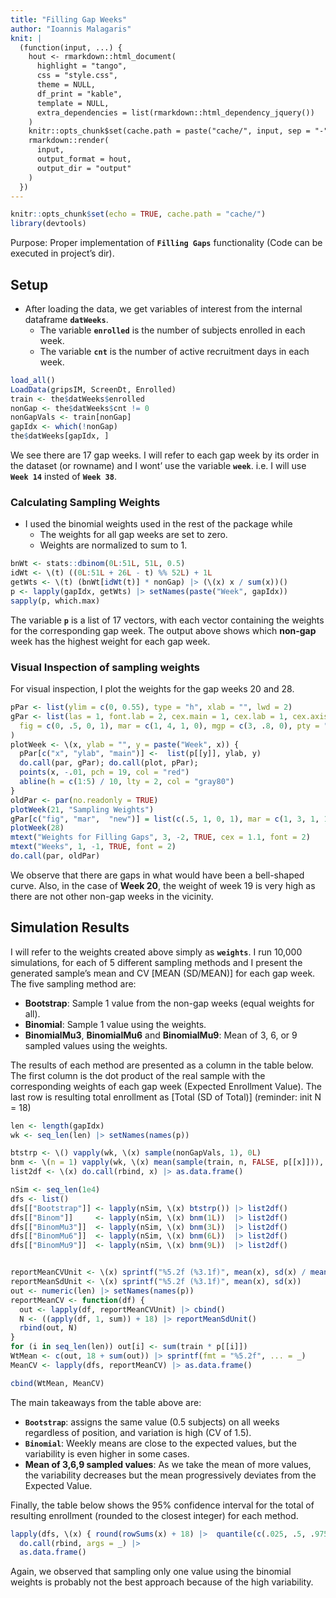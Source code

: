 ```yaml
---
title: "Filling Gap Weeks"
author: "Ioannis Malagaris"
knit: |
  (function(input, ...) {
    hout <- rmarkdown::html_document(
      highlight = "tango",
      css = "style.css",
      theme = NULL,
      df_print = "kable",
      template = NULL,
      extra_dependencies = list(rmarkdown::html_dependency_jquery())
    )
    knitr::opts_chunk$set(cache.path = paste("cache/", input, sep = "-"))
    rmarkdown::render(
      input,
      output_format = hout,
      output_dir = "output"
    )
  })
---
```


```r
knitr::opts_chunk$set(echo = TRUE, cache.path = "cache/")
library(devtools)
```



Purpose: Proper implementation of **`Filling Gaps`** functionality (Code can be
executed in project's dir).

## Setup

- After loading the data, we get variables of interest from the internal 
dataframe **`datWeeks`**.
  - The variable **`enrolled`** is the number of subjects enrolled in each week.
  - The variable **`cnt`** is the number of active recruitment days in each week.

```r
load_all()
LoadData(gripsIM, ScreenDt, Enrolled)
train <- the$datWeeks$enrolled
nonGap <- the$datWeeks$cnt != 0
nonGapVals <- train[nonGap]
gapIdx <- which(!nonGap)
the$datWeeks[gapIdx, ]
```

We see there are 17 gap weeks. I will refer to each gap week by its order in the
dataset (or rowname) and I wont' use the variable **`week`**. i.e. I will use
 **`Week 14`** insted of **`Week 38`**.

### Calculating Sampling Weights
- I used the binomial weights used in the rest of the package while
  - The weights for all gap weeks are set to zero.
  - Weights are normalized to sum to 1.


```r
bnWt <- stats::dbinom(0L:51L, 51L, 0.5)
idWt <- \(t) ((0L:51L + 26L - t) %% 52L) + 1L
getWts <- \(t) (bnWt[idWt(t)] * nonGap) |> (\(x) x / sum(x))()
p <- lapply(gapIdx, getWts) |> setNames(paste("Week", gapIdx))
sapply(p, which.max)
```

The variable **`p`** is a list of 17 vectors, with each vector containing the
weights for the corresponding gap week. The output above shows which **non-gap** 
week has the highest weight for each gap week.  

### Visual Inspection of sampling weights
For visual inspection, I plot the weights for the gap weeks 20 and 28. 

```r
pPar <- list(ylim = c(0, 0.55), type = "h", xlab = "", lwd = 2)
gPar <- list(las = 1, font.lab = 2, cex.main = 1, cex.lab = 1, cex.axis = 1,
  fig = c(0, .5, 0, 1), mar = c(1, 4, 1, 0), mgp = c(3, .8, 0), pty = "s"
)
plotWeek <- \(x, ylab = "", y = paste("Week", x)) {
  pPar[c("x", "ylab", "main")] <-  list(p[[y]], ylab, y)
  do.call(par, gPar); do.call(plot, pPar);
  points(x, -.01, pch = 19, col = "red")
  abline(h = c(1:5) / 10, lty = 2, col = "gray80")
}
oldPar <- par(no.readonly = TRUE)
plotWeek(21, "Sampling Weights")
gPar[c("fig", "mar",  "new")] = list(c(.5, 1, 0, 1), mar = c(1, 3, 1, 1), TRUE)
plotWeek(28)
mtext("Weights for Filling Gaps", 3, -2, TRUE, cex = 1.1, font = 2)
mtext("Weeks", 1, -1, TRUE, font = 2)
do.call(par, oldPar)
```

We observe that there are gaps in what would have been a bell-shaped curve. Also,
in the case of **Week 20**, the weight of week 19 is very high as there are not 
other non-gap weeks in the vicinity.

\pagebreak

## Simulation Results
I will refer to the weights created above simply as **`weights`**. I run 10,000 
simulations, for each of 5 different sampling methods and I present the generated
sample's mean and CV [MEAN (SD/MEAN)] for each gap week. The five sampling method are:

- **Bootstrap**: Sample 1 value from the non-gap weeks (equal weights for all).
- **Binomial**: Sample 1 value using the weights.
- **BinomialMu3**, **BinomialMu6** and **BinomialMu9**: Mean of 3, 6, or 9 
sampled values using the weights.

The results of each method are presented as a column in the table below. The
first column is the dot product of the real sample with the corresponding 
weights of each gap week (Expected Enrollment Value). The last row is 
resulting total enrollment as [Total (SD of Total)] (reminder: init N = 18)

```r
len <- length(gapIdx)
wk <- seq_len(len) |> setNames(names(p))

btstrp <- \() vapply(wk, \(x) sample(nonGapVals, 1), 0L)
bnm <- \(n = 1) vapply(wk, \(x) mean(sample(train, n, FALSE, p[[x]])), .0)
list2df <- \(x) do.call(rbind, x) |> as.data.frame()

nSim <- seq_len(1e4)
dfs <- list()
dfs[["Bootstrap"]] <- lapply(nSim, \(x) btstrp()) |> list2df()
dfs[["Binom"]]     <- lapply(nSim, \(x) bnm(1L))  |> list2df()
dfs[["BinomMu3"]]  <- lapply(nSim, \(x) bnm(3L))  |> list2df()
dfs[["BinomMu6"]]  <- lapply(nSim, \(x) bnm(6L))  |> list2df()
dfs[["BinomMu9"]]  <- lapply(nSim, \(x) bnm(9L))  |> list2df()


reportMeanCVUnit <- \(x) sprintf("%5.2f (%3.1f)", mean(x), sd(x) / mean(x))
reportMeanSdUnit <- \(x) sprintf("%5.2f (%3.1f)", mean(x), sd(x))
out <- numeric(len) |> setNames(names(p))
reportMeanCV <- function(df) {
  out <- lapply(df, reportMeanCVUnit) |> cbind()
  N <- ((apply(df, 1, sum)) + 18) |> reportMeanSdUnit()
  rbind(out, N)
}
for (i in seq_len(len)) out[i] <- sum(train * p[[i]])
WtMean <- c(out, 18 + sum(out)) |> sprintf(fmt = "%5.2f", ... = _)
MeanCV <- lapply(dfs, reportMeanCV) |> as.data.frame()

cbind(WtMean, MeanCV)
```

The main takeaways from the table above are:  

- **`Bootstrap`**: assigns the same value (0.5 subjects) on all weeks regardless
of position, and variation is high (CV of 1.5).
- **`Binomial`**: Weekly means are close to the expected values, but the
variability is even higher in some cases.
- **Mean of 3,6,9 sampled values**: As we take the mean of more values, the 
variability decreases but the mean progressively deviates from the Expected Value.
  
Finally, the table below shows the 95% confidence interval for the total of
resulting enrollment (rounded to the closest integer) for each method.

```r
lapply(dfs, \(x) { round(rowSums(x) + 18) |>  quantile(c(.025, .5, .975))}) |> 
  do.call(rbind, args = _) |>
  as.data.frame()
```

Again, we observed that sampling only one value using the binomial weights is
probably not the best approach because of the high variability.



